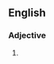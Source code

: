 ==English==

===Adjective===
{{en-adj|-}}

# {{context|US|informal|lang=en}} {{alternative form of|highfalutin|lang=en}}